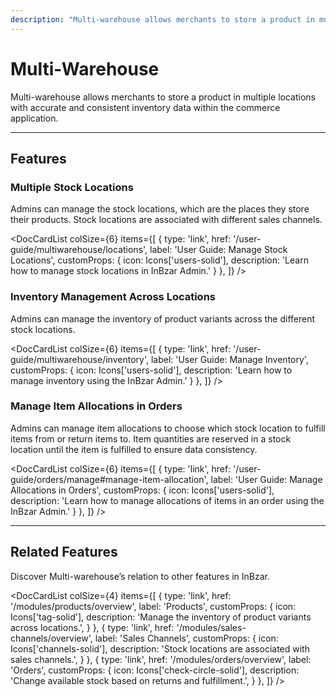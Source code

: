 ```yaml
---
description: "Multi-warehouse allows merchants to store a product in multiple locations with accurate and consistent inventory data within the commerce application."
---
```



# Multi-Warehouse

Multi-warehouse allows merchants to store a product in multiple locations with accurate and consistent inventory data within the commerce application.

---

## Features

### Multiple Stock Locations

Admins can manage the stock locations, which are the places they store their products. Stock locations are associated with different sales channels.

<DocCardList colSize={6} items={[
  {
    type: 'link',
    href: '/user-guide/multiwarehouse/locations',
    label: 'User Guide: Manage Stock Locations',
    customProps: {
      icon: Icons['users-solid'],
      description: 'Learn how to manage stock locations in InBzar Admin.'
    }
  },
]} />

### Inventory Management Across Locations

Admins can manage the inventory of product variants across the different stock locations.

<DocCardList colSize={6} items={[
  {
    type: 'link',
    href: '/user-guide/multiwarehouse/inventory',
    label: 'User Guide: Manage Inventory',
    customProps: {
      icon: Icons['users-solid'],
      description: 'Learn how to manage inventory using the InBzar Admin.'
    }
  },
]} />

### Manage Item Allocations in Orders

Admins can manage item allocations to choose which stock location to fulfill items from or return items to. Item quantities are reserved in a stock location until the item is fulfilled to ensure data consistency.

<DocCardList colSize={6} items={[
  {
    type: 'link',
    href: '/user-guide/orders/manage#manage-item-allocation',
    label: 'User Guide: Manage Allocations in Orders',
    customProps: {
      icon: Icons['users-solid'],
      description: 'Learn how to manage allocations of items in an order using the InBzar Admin.'
    }
  },
]} />

---

## Related Features

Discover Multi-warehouse’s relation to other features in InBzar.

<DocCardList colSize={4} items={[
  {
    type: 'link',
    href: '/modules/products/overview',
    label: 'Products',
    customProps: {
      icon: Icons['tag-solid'],
      description: 'Manage the inventory of product variants across locations.',
    }
  },
  {
    type: 'link',
    href: '/modules/sales-channels/overview',
    label: 'Sales Channels',
    customProps: {
      icon: Icons['channels-solid'],
      description: 'Stock locations are associated with sales channels.',
    }
  },
  {
    type: 'link',
    href: '/modules/orders/overview',
    label: 'Orders',
    customProps: {
      icon: Icons['check-circle-solid'],
      description: 'Change available stock based on returns and fulfillment.',
    }
  },
]} />